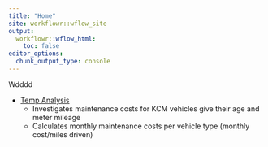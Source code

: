 ```yaml
---
title: "Home"
site: workflowr::wflow_site
output:
  workflowr::wflow_html:
    toc: false
editor_options:
  chunk_output_type: console
---
```


Wdddd

* [Temp Analysis](temp_analysis.html)
  + Investigates maintenance costs for KCM vehicles give their age and meter mileage
  + Calculates monthly maintenance costs per vehicle type (monthly cost/miles driven)


